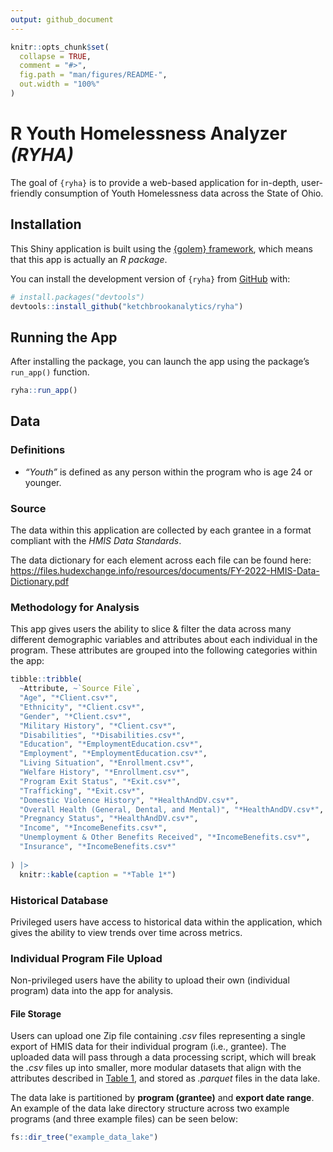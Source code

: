 ```yaml
---
output: github_document
---
```


<!-- README.md is generated from README.Rmd. Please edit that file -->

```r
knitr::opts_chunk$set(
  collapse = TRUE,
  comment = "#>",
  fig.path = "man/figures/README-",
  out.width = "100%"
)
```

# R Youth Homelessness Analyzer *(RYHA)*

<!-- badges: start -->
<!-- badges: end -->

The goal of `{ryha}` is to provide a web-based application for in-depth, user-friendly consumption of Youth Homelessness data across the State of Ohio.

## Installation

This Shiny application is built using the [{golem} framework](https://thinkr-open.github.io/golem/), which means that this app is actually an *R package*.

You can install the development version of `{ryha}` from [GitHub](https://github.com/) with:

``` r
# install.packages("devtools")
devtools::install_github("ketchbrookanalytics/ryha")
```

## Running the App

After installing the package, you can launch the app using the package's `run_app()` function.

```r
ryha::run_app()
```

## Data

### Definitions

* *"Youth"* is defined as any person within the program who is age 24 or younger.

### Source

The data within this application are collected by each grantee in a format compliant with the *HMIS Data Standards*.

The data dictionary for each element across each file can be found here: 
[https://files.hudexchange.info/resources/documents/FY-2022-HMIS-Data-Dictionary.pdf](https://files.hudexchange.info/resources/documents/FY-2022-HMIS-Data-Dictionary.pdf)

### Methodology for Analysis

This app gives users the ability to slice & filter the data across many different demographic variables and attributes about each individual in the program. These attributes are grouped into the following categories within the app:

```r

tibble::tribble(
  ~Attribute, ~`Source File`, 
  "Age", "*Client.csv*", 
  "Ethnicity", "*Client.csv*", 
  "Gender", "*Client.csv*", 
  "Military History", "*Client.csv*", 
  "Disabilities", "*Disabilities.csv*", 
  "Education", "*EmploymentEducation.csv*", 
  "Employment", "*EmploymentEducation.csv*", 
  "Living Situation", "*Enrollment.csv*", 
  "Welfare History", "*Enrollment.csv*", 
  "Program Exit Status", "*Exit.csv*", 
  "Trafficking", "*Exit.csv*", 
  "Domestic Violence History", "*HealthAndDV.csv*", 
  "Overall Health (General, Dental, and Mental)", "*HealthAndDV.csv*", 
  "Pregnancy Status", "*HealthAndDV.csv*", 
  "Income", "*IncomeBenefits.csv*", 
  "Unemployment & Other Benefits Received", "*IncomeBenefits.csv*", 
  "Insurance", "*IncomeBenefits.csv*"
  
) |> 
  knitr::kable(caption = "*Table 1*")

```

### Historical Database

Privileged users have access to historical data within the application, which gives the ability to view trends over time across metrics.

### Individual Program File Upload

Non-privileged users have the ability to upload their own (individual program) data into the app for analysis.

#### File Storage

Users can upload one Zip file containing *.csv* files representing a single export of HMIS data for their individual program (i.e., grantee). The uploaded data will pass through a data processing script, which will break the *.csv* files up into smaller, more modular datasets that align with the attributes described in [Table 1](#methodology-for-analysis), and stored as *.parquet* files in the data lake.

The data lake is partitioned by **program (grantee)** and **export date range**. An example of the data lake directory structure across two example programs (and three example files) can be seen below:

```r
fs::dir_tree("example_data_lake")
```

